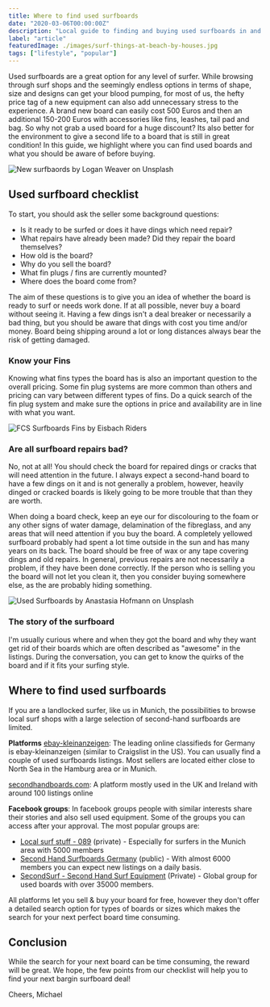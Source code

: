 ```yaml
---
title: Where to find used surfboards
date: "2020-03-06T00:00:00Z"
description: "Local guide to finding and buying used surfboards in and around Germany."
label: "article"
featuredImage: ./images/surf-things-at-beach-by-houses.jpg
tags: ["lifestyle", "popular"]
---
```


Used surfboards are a great option for any level of surfer. While browsing through surf shops and the seemingly endless options in terms of shape, size and designs can get your blood pumping, for most of us, the hefty price tag of a new equipment can also add unnecessary stress to the experience. A brand new board can easily cost 500 Euros and then an additional 150-200 Euros with accessories like fins, leashes, tail pad and bag. So why not grab a used board for a huge discount? Its also better for the environment to give a second life to a board that is still in great condition! In this guide, we highlight where you can find used boards and what you should be aware of before buying.

![New surfbaords by Logan Weaver on Unsplash](//images.ctfassets.net/ky9dsftbckb1/2wpmSycSnVEKTVfP1pNTQm/51496febd71121c3db40cf73fc0a4718/New_surfbaords_by_Logan_Weaver_on_Unsplash.jpg)

## Used surfboard checklist

To start, you should ask the seller some background questions:

- Is it ready to be surfed or does it have dings which need repair?
- What repairs have already been made? Did they repair the board themselves?
- How old is the board?
- Why do you sell the board?
- What fin plugs / fins are currently mounted?
- Where does the board come from?

The aim of these questions is to give you an idea of whether the board is ready to surf or needs work done. If at all possible, never buy a board without seeing it. Having a few dings isn't a deal breaker or necessarily a bad thing, but you should be aware that dings with cost you time and/or money. Board being shipping around a lot or long distances always bear the risk of getting damaged.

### Know your Fins

Knowing what fins types the board has is also an important question to the overall pricing. Some fin plug systems are more common than others and pricing can vary between different types of fins. Do a quick search of the fin plug system and make sure the options in price and availability are in line with what you want.

![FCS Surfboards Fins by Eisbach Riders](//images.ctfassets.net/ky9dsftbckb1/5HAGTn7mjMSwStdFeUu82W/8aa45c963ad911248dfbdc798bc1191c/FCS_Surfboards_Fins_by_Eisbach_Riders.jpeg)

### Are all surfboard repairs bad?

No, not at all! You should check the board for repaired dings or cracks that will need attention in the future. I always expect a second-hand board to have a few dings on it and is not generally a problem, however, heavily dinged or cracked boards is likely going to be more trouble that than they are worth.

When doing a board check, keep an eye our for discolouring to the foam or any other signs of water damage, delamination of the fibreglass, and any areas that will need attention if you buy the board. A completely yellowed surfboard probably had spent a lot time outside in the sun and has many years on its back. The board should be free of wax or any tape covering dings and old repairs. In general, previous repairs are not necessarily a problem, if they have been done correctly. If the person who is selling you the board will not let you clean it, then you consider buying somewhere else, as the are probably hiding something.

![Used Surfboards by Anastasia Hofmann on Unsplash](//images.ctfassets.net/ky9dsftbckb1/60gDRkDLHRTP7v31k2LIlP/a7e2304d4a7c5a27bd9356ab1b4d66ef/Used_Surfboards_by_Anastasia_Hofmann_on_Unsplash.jpg)

### The story of the surfboard

I'm usually curious where and when they got the board and why they want get rid of their boards which are often described as "awesome" in the listings. During the conversation, you can get to know the quirks of the board and if it fits your surfing style.

## Where to find used surfboards

If you are a landlocked surfer, like us in Munich, the possibilities to browse local surf shops with a large selection of second-hand surfboards are limited.

**Platforms**
[ebay-kleinanzeigen](https://www.ebay-kleinanzeigen.de/): The leading online classifieds for Germany is ebay-kleinanzeigen (similar to Craigslist in the US). You can usually find a couple of used surfboards listings. Most sellers are located either close to North Sea in the Hamburg area or in Munich.

[secondhandboards.com](https://www.secondhandboards.com/): A platform mostly used in the UK and Ireland with around 100 listings online

**Facebook groups**: In facebook groups people with similar interests share their stories and also sell used equipment. Some of the groups you can access after your approval. The most popular groups are:

- [Local surf stuff - 089](https://www.facebook.com/groups/293033717556783/) (private) - Especially for surfers in the Munich area with 5000 members
- [Second Hand Surfboards Germany](https://www.facebook.com/groups/SHSBG/) (public) - With almost 6000 members you can expect new listings on a daily basis.
- [SecondSurf - Second Hand Surf Equipment](https://www.facebook.com/groups/secondsurf/) (Private) - Global group for used boards with over 35000 members.

All platforms let you sell & buy your board for free, however they don't offer a detailed search option for types of boards or sizes which makes the search for your next perfect board time consuming.

## Conclusion

While the search for your next board can be time consuming, the reward will be great. We hope, the few points from our checklist will help you to find your next bargin surfboard deal!

Cheers,
Michael
